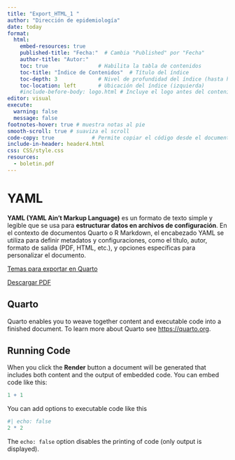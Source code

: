 ```yaml
---
title: "Export_HTML_1 "
author: "Dirección de epidemiología"
date: today
format: 
  html:
    embed-resources: true
    published-title: "Fecha:"  # Cambia "Published" por "Fecha"
    author-title: "Autor:"
    toc: true                # Habilita la tabla de contenidos
    toc-title: "Índice de Contenidos"  # Título del índice
    toc-depth: 3             # Nivel de profundidad del índice (hasta h3)
    toc-location: left       # Ubicación del índice (izquierda)
    #include-before-body: logo.html # Incluye el logo antes del contenido
editor: visual
execute:
  warning: false
  message: false
footnotes-hover: true # muestra notas al pie
smooth-scroll: true # suaviza el scroll
code-copy: true            # Permite copiar el código desde el documento
include-in-header: header4.html
css: CSS/style.css
resources:
  - boletin.pdf
---
```


# **YAML**

**YAML (YAML Ain't Markup Language)** es un formato de texto simple y legible que se usa para **estructurar datos en archivos de configuración**. En el contexto de documentos Quarto o R Markdown, el encabezado YAML se utiliza para definir metadatos y configuraciones, como el título, autor, formato de salida (PDF, HTML, etc.), y opciones específicas para personalizar el documento.

[Temas para exportar en Quarto](https://quarto.org/docs/output-formats/html-themes.html)

[Descargar PDF](Boletín.pdf)

## Quarto

Quarto enables you to weave together content and executable code into a finished document. To learn more about Quarto see <https://quarto.org>.

## Running Code

When you click the **Render** button a document will be generated that includes both content and the output of embedded code. You can embed code like this:

```r
1 + 1
```

You can add options to executable code like this

```r
#| echo: false
2 * 2
```

The `echo: false` option disables the printing of code (only output is displayed).
